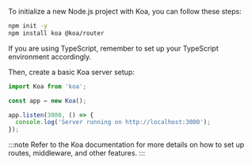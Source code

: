 To initialize a new Node.js project with Koa, you can follow these steps:

```bash
npm init -y
npm install koa @koa/router
```

If you are using TypeScript, remember to set up your TypeScript environment accordingly.

Then, create a basic Koa server setup:

```ts title="app.ts"
import Koa from 'koa';

const app = new Koa();

app.listen(3000, () => {
  console.log('Server running on http://localhost:3000');
});
```

:::note
Refer to the Koa documentation for more details on how to set up routes, middleware, and other features.
:::
